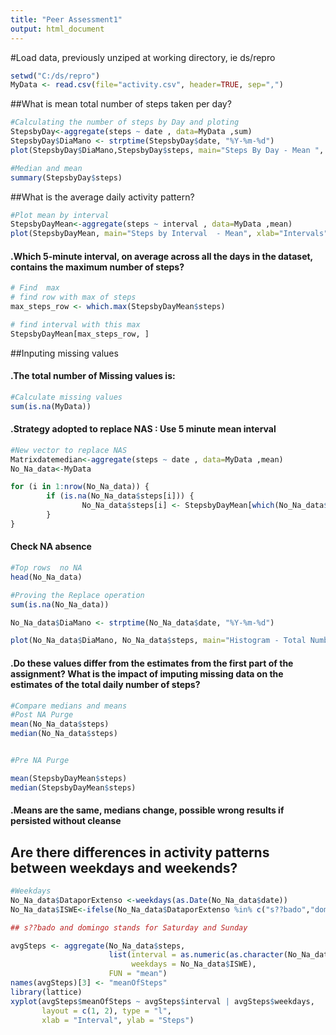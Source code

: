 ---
title: "Peer Assessment1"
output: html_document
---

#Load data, previously unziped at working directory, ie ds/repro
```{r aload}
setwd("C:/ds/repro")
MyData <- read.csv(file="activity.csv", header=TRUE, sep=",")
```

##What is mean total number of steps taken per day?
```{r mean}
#Calculating the number of steps by Day and ploting
StepsbyDay<-aggregate(steps ~ date , data=MyData ,sum)
StepsbyDay$DiaMano <- strptime(StepsbyDay$date, "%Y-%m-%d")
plot(StepsbyDay$DiaMano,StepsbyDay$steps, main="Steps By Day - Mean ", xlab="Date (October to November 2012)", ylab="Steps", type="h", lwd=5, col="green")

#Median and mean
summary(StepsbyDay$steps)
```
##What is the average daily activity pattern?
``` {r plot2}
#Plot mean by interval
StepsbyDayMean<-aggregate(steps ~ interval , data=MyData ,mean)
plot(StepsbyDayMean, main="Steps by Interval  - Mean", xlab="Intervals", ylab="Steps", type="l", lwd=5, col="blue")


```

####   .Which 5-minute interval, on average across all the days in the dataset, contains the maximum number of steps?
```` {r top mean}
# Find  max
# find row with max of steps
max_steps_row <- which.max(StepsbyDayMean$steps)

# find interval with this max
StepsbyDayMean[max_steps_row, ]
````
##Inputing missing values

####   .The total number of Missing values is:
```` {r totalna}
#Calculate missing values
sum(is.na(MyData))

````


#### .Strategy adopted to replace NAS : Use 5 minute mean interval
```` {r replace NA}
#New vector to replace NAS
Matrixdatemedian<-aggregate(steps ~ date , data=MyData ,mean)
No_Na_data<-MyData

for (i in 1:nrow(No_Na_data)) {
        if (is.na(No_Na_data$steps[i])) {
                No_Na_data$steps[i] <- StepsbyDayMean[which(No_Na_data$interval[i] == StepsbyDayMean$interval), ]$steps
        }
}


````

#### Check NA absence

```` {r check na and new graphic}
#Top rows  no NA
head(No_Na_data)

#Proving the Replace operation
sum(is.na(No_Na_data))

No_Na_data$DiaMano <- strptime(No_Na_data$date, "%Y-%m-%d")

plot(No_Na_data$DiaMano, No_Na_data$steps, main="Histogram - Total Number of Steps Each Day (no missing data)",xlab = "Date", ylab = "Total Number of Steps",type="h", lwd=5, col="red")

````

####   .Do these values differ from the estimates from the first part of the assignment? What is the impact of imputing missing data on the estimates of the total daily number of steps?

```` {r Comparing means}
#Compare medians and means
#Post NA Purge
mean(No_Na_data$steps)
median(No_Na_data$steps)


#Pre NA Purge

mean(StepsbyDayMean$steps)
median(StepsbyDayMean$steps)

````

####   .Means are the same, medians change, possible wrong results if persisted without cleanse

## Are there differences in activity patterns between weekdays and weekends?

```` {r plotduo}
#Weekdays
No_Na_data$DataporExtenso <-weekdays(as.Date(No_Na_data$date))
No_Na_data$ISWE<-ifelse(No_Na_data$DataporExtenso %in% c("s??bado","domingo"),"WeekEnds", "WeekDays")

## s??bado and domingo stands for Saturday and Sunday

avgSteps <- aggregate(No_Na_data$steps, 
                      list(interval = as.numeric(as.character(No_Na_data$interval)), 
                           weekdays = No_Na_data$ISWE),
                      FUN = "mean")
names(avgSteps)[3] <- "meanOfSteps"
library(lattice)
xyplot(avgSteps$meanOfSteps ~ avgSteps$interval | avgSteps$weekdays, 
       layout = c(1, 2), type = "l", 
       xlab = "Interval", ylab = "Steps")

````

